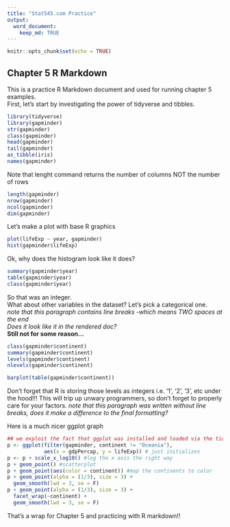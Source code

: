 ```yaml
---
title: "Stat545.com Practice"
output: 
  word_document:
    keep_md: TRUE
---
```


```r
knitr::opts_chunk$set(echo = TRUE)
```

## Chapter 5 R Markdown

This is a practice R Markdown document and used for running chapter 5 examples.  
First, let's start by investigating the power of tidyverse and tibbles.

```r
library(tidyverse)
library(gapminder)
str(gapminder)
class(gapminder)
head(gapminder)
tail(gapminder)
as_tibble(iris)
names(gapminder)
```

<!-- Note that this type of commenting does NOT show up on your final knit document -->
Note that lenght command returns the number of columns NOT the number of rows
```r
length(gapminder)
nrow(gapminder)
ncol(gapminder)
dim(gapminder)
```

Let's make a plot with base R graphics
```r
plot(lifeExp ~ year, gapminder)
hist(gapminder$lifeExp)
```

Ok, why does the histogram look like it does?
```r
summary(gapminder$year)
table(gapminder$year)
class(gapminder$year)
```

So that was an integer.  
What about other variables in the dataset? Let's pick a categorical one.  
*note that this paragraph contains line breaks -which means TWO spaces at the end*  
*Does it look like it in the rendered doc?*  
**Still not for some reason...**
```r
class(gapminder$continent)
summary(gapminder$continent)
levels(gapminder$continent)
nlevels(gapminder$continent)
```

```r
barplot(table(gapminder$continent))
```
Don't forget that R is storing those levels as integers i.e. '1', '2', '3', etc under the hood!!! This will trip up unwary programmers, so don't forget to properly care for your factors. *note that this paragraph was written without line breaks, does it make a difference to the final formatting?*


Here is a much nicer ggplot graph
```r
## we exploit the fact that ggplot was installed and loaded via the tidyverse
p <- ggplot(filter(gapminder, continent != "Oceania"),
            aes(x = gdpPercap, y = lifeExp)) # just initializes
p <- p + scale_x_log10() #log the x axis the right way
p + geom_point() #scatterplot
p + geom_point(aes(color = continent)) #map the continents to color
p + geom_point(alpha = (1/3), size = 3) +
  geom_smooth(lwd = 3, se = F) 
p + geom_point(alpha = (1/3), size = 3) + 
  facet_wrap(~continent) +
  geom_smooth(lwd = 3, se = F) 

```
That's a wrap for Chapter 5 and practicing with R markdown!!